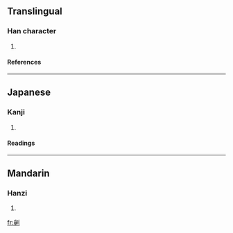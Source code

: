 ==Translingual==
===Han character===
{{Han char|rn=18|rad=刀|as=11|sn=13|four=2220<sub>0</sub>|canj=山月中弓 (UBLN), X山月中弓 (XUBLN)}}
# {{defn|Han}}
====References====
{{Han ref|kx=0143.310|dkj=02158|hdz=10354.040|uh=527B|ud=21115|bh=DCC8|bd=56520}}
----
==Japanese==
===Kanji===
{{ja-kanji|grade=|rs=刀11}}
# {{defn|Japanese}} 
====Readings====
{{ja-readings|on=[[ふう]] (hū), [[ぶ]] (bu)|kun=}}
----
==Mandarin==
===Hanzi===
{{cmn-hanzi|pin=[[fóu]] ([[fou2]])|wg=fou<sup>2</sup>}}
# {{defn|Mandarin}}

[[fr:剻]]